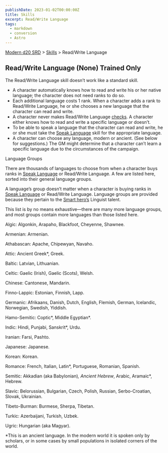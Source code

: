 ```yaml
---
publishDate: 2023-01-02T00:00:00Z
title: Skills
excerpt: Read/Write Language
tags:
  - markdown
  - conversion
  - Astro
---
```


[Modern d20 SRD](/#modernD20) > [Skills](modern-d20-srd-skills-index) > Read/Write Language

## Read/Write Language (None) Trained Only

The Read/Write Language skill doesn’t work like a standard skill.

- A character automatically knows how to read and write his or her native language; the character does not need ranks to do so.
- Each additional language costs 1 rank. When a character adds a rank to Read/Write Language, he or she chooses a new language that the character can read and write.
- A character never makes Read/Write Language [checks](modern-d20-srd-skills-skill-basics-php#skill-check-index). A character either knows how to read and write a specific language or doesn’t.
- To be able to speak a language that the character can read and write, he or she must take the [Speak   Language](modern-d20-srd-skills-speak-language) skill for the appropriate language.
- A character can choose any language, modern or ancient. (See below for suggestions.) The GM might determine that a character can’t learn a specific language due to the circumstances of the campaign.

Language Groups

There are thousands of languages to choose from when a character buys ranks in [Speak Language](modern-d20-srd-skills-speak-language) or Read/Write Language. A few are listed here, sorted into their general language groups.

A language’s group doesn’t matter when a character is buying ranks in [Speak Language](modern-d20-srd-skills-speak-language) or Read/Write Language. Language groups are provided because they pertain to the [Smart hero’s](modern-d20-srd-classes-basic-smart-hero) Linguist talent.

This list is by no means exhaustive—there are many more language groups, and most groups contain more languages than those listed here.

Algic: Algonkin, Arapaho, Blackfoot, Cheyenne, Shawnee.

Armenian: Armenian.

Athabascan: Apache, Chipewyan, Navaho.

Attic: Ancient Greek\*, Greek.

Baltic: Latvian, Lithuanian.

Celtic: Gaelic (Irish), Gaelic (Scots), Welsh.

Chinese: Cantonese, Mandarin.

Finno-Lappic: Estonian, Finnish, Lapp.

Germanic: Afrikaans, Danish, Dutch, English, Flemish, German, Icelandic, Norwegian, Swedish, Yiddish.

Hamo-Semitic: Coptic*, Middle Egyptian*.

Indic: Hindi, Punjabi, Sanskrit\*, Urdu.

Iranian: Farsi, Pashto.

Japanese: Japanese.

Korean: Korean.

Romance: French, Italian, Latin\*, Portuguese, Romanian, Spanish.

Semitic: Akkadian (aka Babylonian)_, Ancient Hebrew_, Arabic, Aramaic\*, Hebrew.

Slavic: Belorussian, Bulgarian, Czech, Polish, Russian, Serbo-Croatian, Slovak, Ukrainian.

Tibeto-Burman: Burmese, Sherpa, Tibetan.

Turkic: Azerbaijani, Turkish, Uzbek.

Ugric: Hungarian (aka Magyar).

\*This is an ancient language. In the modern world it is spoken only by scholars, or in some cases by small populations in isolated corners of the world.
